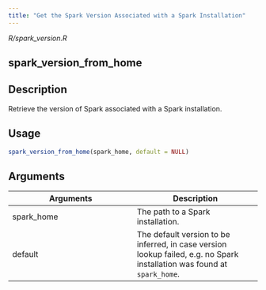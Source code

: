 ```yaml
---
title: "Get the Spark Version Associated with a Spark Installation"
---
```


*R/spark_version.R*

## spark_version_from_home

## Description
Retrieve the version of Spark associated with a Spark installation. 


## Usage
```r
spark_version_from_home(spark_home, default = NULL) 
```

## Arguments
|Arguments|Description|
|---|---|
| spark_home | The path to a Spark installation. |
| default | The default version to be inferred, in case version lookup failed, e.g. no Spark installation was found at `spark_home`. |







